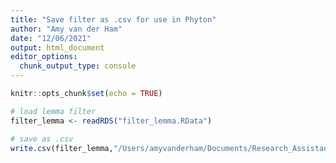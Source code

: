 ```yaml
---
title: "Save filter as .csv for use in Phyton"
author: "Amy van der Ham"
date: "12/06/2021"
output: html_document
editor_options: 
  chunk_output_type: console
---
```


```r
knitr::opts_chunk$set(echo = TRUE)
```

```r
# load lemma filter 
filter_lemma <- readRDS("filter_lemma.RData")

# save as .csv
write.csv(filter_lemma,"/Users/amyvanderham/Documents/Research_Assistant_Rgit/veni_sysrev/amy/try_outs/words_abstracts.csv", row.names = FALSE)


```


